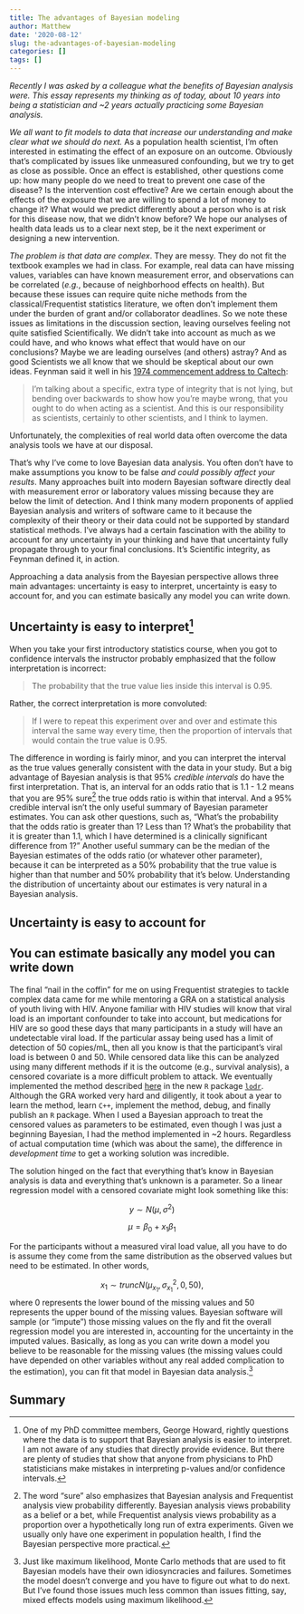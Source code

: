 ```yaml
---
title: The advantages of Bayesian modeling
author: Matthew
date: '2020-08-12'
slug: the-advantages-of-bayesian-modeling
categories: []
tags: []
---
```


*Recently I was asked by a colleague what the benefits of Bayesian analysis were. This essay represents my thinking as of today, about 10 years into being a statistician and ~2 years actually practicing some Bayesian analysis.*

*We all want to fit models to data that increase our understanding and make clear what we should do next.* As a population health scientist, I'm often interested in estimating the effect of an exposure on an outcome. Obviously that's complicated by issues like unmeasured confounding, but we try to get as close as possible. Once an effect is established, other questions come up: how many people do we need to treat to prevent one case of the disease? Is the intervention cost effective? Are we certain enough about the effects of the exposure that we are willing to spend a lot of money to change it? What would we predict differently about a person who is at risk for this disease now, that we didn't know before? We hope our analyses of health data leads us to a clear next step, be it the next experiment or designing a new intervention.

*The problem is that data are complex*. They are messy. They do not fit the textbook examples we had in class. For example, real data can have missing values, variables can have known measurement error, and observations can be correlated (*e.g.*, because of neighborhood effects on health). But because these issues can require quite niche methods from the classical/Frequentist statistics literature, we often don't implement them under the burden of grant and/or collaborator deadlines. So we note these issues as limitations in the discussion section, leaving ourselves feeling not quite satisfied Scientifically. We didn't take into account as much as we could have, and who knows what effect that would have on our conclusions? Maybe we are leading ourselves (and others) astray? And as good Scientists we all know that we should be skeptical about our own ideas. Feynman said it well in his [1974 commencement address to Caltech](http://calteches.library.caltech.edu/51/2/CargoCult.htm):

> I’m talking about a specific, extra type of integrity that is not lying, but bending over backwards to show how you’re maybe wrong, that you ought to do when acting as a scientist.  And this is our responsibility as scientists, certainly to other scientists, and I think to laymen.

Unfortunately, the complexities of real world data often overcome the data analysis tools we have at our disposal.

That's why I've come to love Bayesian data analysis. You often don't have to make assumptions you know to be false *and could possibly affect your results*. Many approaches built into modern Bayesian software directly deal with measurement error or laboratory values missing because they are below the limit of detection. And I think many modern proponents of applied Bayesian analysis and writers of software came to it because the complexity of their theory or their data could not be supported by standard statistical methods. I've always had a certain fascination with the ability to account for any uncertainty in your thinking and have that uncertainty fully propagate through to your final conclusions. It's Scientific integrity, as Feynman defined it, in action.

Approaching a data analysis from the Bayesian perspective allows three main advantages: uncertainty is easy to interpret, uncertainty is easy to account for, and you can estimate basically any model you can write down.

## Uncertainty is easy to interpret^[One of my PhD committee members, George Howard, rightly questions where the data is to support that Bayesian analysis is easier to interpret. I am not aware of any studies that directly provide evidence. But there are plenty of studies that show that anyone from physicians to PhD statisticians make mistakes in interpreting p-values and/or confidence intervals.]

When you take your first introductory statistics course, when you got to confidence intervals the instructor probably emphasized that the follow interpretation is incorrect:

> The probability that the true value lies inside this interval is 0.95.

Rather, the correct interpretation is more convoluted:

> If I were to repeat this experiment over and over and estimate this interval the same way every time, then the proportion of intervals that would contain the true value is 0.95.

The difference in wording is fairly minor, and you can interpret the interval as the true values generally consistent with the data in your study. But a big advantage of Bayesian analysis is that 95% *credible intervals* do have the first interpretation. That is, an interval for an odds ratio that is 1.1 - 1.2 means that you are 95% sure^[The word "sure" also emphasizes that Bayesian analysis and Frequentist analysis view probability differently. Bayesian analysis views probability as a belief or a bet, while Frequentist analysis views probability as a proportion over a hypothetically long run of extra experiments. Given we usually only have one experiment in population health, I find the Bayesian perspective more practical.] the true odds ratio is within that interval. And a 95% credible interval isn't the only useful summary of Bayesian parameter estimates. You can ask other questions, such as, "What's the probability that the odds ratio is greater than 1? Less than 1? What's the probability that it is greater than 1.1, which I have determined is a clinically significant difference from 1?" Another useful summary can be the median of the Bayesian estimates of the odds ratio (or whatever other parameter), because it can be interpreted as a 50% probability that the true value is higher than that number and 50% probability that it's below. Understanding the distribution of uncertainty about our estimates is very natural in a Bayesian analysis.

## Uncertainty is easy to account for



## You can estimate basically any model you can write down

The final "nail in the coffin" for me on using Frequentist strategies to tackle complex data came for me while mentoring a GRA on a statistical analysis of youth living with HIV. Anyone familiar with HIV studies will know that viral load is an important confounder to take into account, but medications for HIV are so good these days that many participants in a study will have an undetectable viral load. If the particular assay being used has a limit of detection of 50 copies/mL, then all you know is that the participant's viral load is between 0 and 50. While censored data like this can be analyzed using many different methods if it is the outcome (e.g., survival analysis), a censored covariate is a more difficult problem to attack. We eventually implemented the method described [here](https://pubmed.ncbi.nlm.nih.gov/21710558/) in the new `R` package [`lodr`](https://cran.rstudio.com/web/packages/lodr/index.html). Although the GRA worked very hard and diligently, it took about a year to learn the method, learn `C++`, implement the method, debug, and finally publish an `R` package. When I used a Bayesian approach to treat the censored values as parameters to be estimated, even though I was just a beginning Bayesian, I had the method implemented in ~2 hours. Regardless of actual computation time (which was about the same), the difference in *development time* to get a working solution was incredible.

The solution hinged on the fact that everything that's know in Bayesian analysis is data and everything that's unknown is a parameter. So a linear regression model with a censored covariate might look something like this:

$$y \sim N(\mu, \sigma^2)$$

$$\mu = \beta_0 + x_1\beta_1$$

For the participants without a measured viral load value, all you have to do is assume they come from the same distribution as the observed values but need to be estimated. In other words,

$$x_1 \sim truncN(\mu_{x_1}, \sigma^2_{x_1}, 0, 50),$$ where 0 represents the lower bound of the missing values and 50 represents the upper bound of the missing values. Bayesian software will sample (or "impute") those missing values on the fly and fit the overall regression model you are interested in, accounting for the uncertainty in the imputed values. Basically, as long as you can write down a model you believe to be reasonable for the missing values (the missing values could have depended on other variables without any real added complication to the estimation), you can fit that model in Bayesian data analysis.^[Just like maximum likelihood, Monte Carlo methods that are used to fit Bayesian models have their own idiosyncracies and failures. Sometimes the model doesn't converge and you have to figure out what to do next. But I've found those issues much less common than issues fitting, say, mixed effects models using maximum likelihood.]

## Summary

